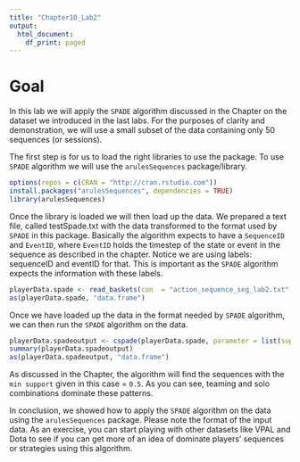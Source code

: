 ```yaml
---
title: "Chapter10_Lab2"
output:
  html_document:
    df_print: paged
---
```

# Goal

In this lab we will apply the `SPADE` algorithm discussed in the Chapter on the dataset we introduced in the last labs. For the purposes of clarity and demonstration, we will use a small subset of the data containing only 50 sequences (or sessions). 

The first step is for us to load the right libraries to use the package. To use `SPADE` algorithm we will use the `arulesSequences` package/library.  

```r
options(repos = c(CRAN = "http://cran.rstudio.com"))
install.packages("arulesSequences", dependencies = TRUE)
library(arulesSequences)
```

Once the library is loaded we will then load up the data. 
We prepared a text file, called testSpade.txt with the data transformed to the format used by `SPADE` in this package. Basically the algorithm expects to have a `SequenceID` and `EventID`, where `EventID` holds the timestep of the state or event in the sequence as described in the chapter. Notice we are using labels: sequenceID and eventID for that. This is important as the `SPADE` algorithm expects the information with these labels.  

```r
playerData.spade <- read_baskets(con  = "action_sequence_seg_lab2.txt", sep = " ", info = c("sequenceID","eventID"))
as(playerData.spade, "data.frame")
```

Once we have loaded up the data in the format needed by `SPADE` algorithm, we can then run the `SPADE` algorithm on the data. 

```r
playerData.spadeoutput <- cspade(playerData.spade, parameter = list(support = .5), control = list(verbose = TRUE))
summary(playerData.spadeoutput)
as(playerData.spadeoutput, "data.frame")
```

As discussed in the Chapter, the algorithm will find the sequences with the `min support` given in this case = `0.5`.  As you can see, teaming and solo combinations dominate these patterns. 

In conclusion, we showed how to apply the `SPADE` algorithm on the data using the `arulesSequences` package. Please note the format of the input data. As an exercise, you can start playing with other datasets like VPAL and Dota to see if you can get more of an idea of dominate players' sequences or strategies using this algorithm. 
